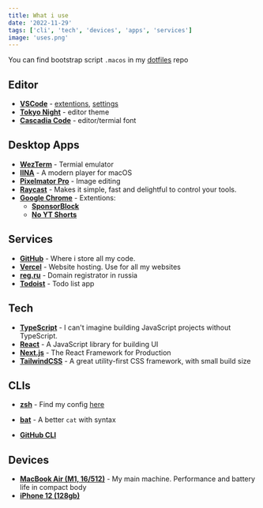 ```yaml
---
title: What i use
date: '2022-11-29'
tags: ['cli', 'tech', 'devices', 'apps', 'services']
image: 'uses.png'
---
```


You can find bootstrap script `.macos` in my
[dotfiles](https://github.com/idm1try/dotfiles/tree/main/.macos) repo

## Editor

- [**VSCode**](https://code.visualstudio.com) -
  [extentions](https://github.com/idm1try/dotfiles/tree/main/vscode_extensions.md),
  [settings](https://github.com/idm1try/dotfiles/tree/main/settings.json)
- [**Tokyo Night**](https://marketplace.visualstudio.com/items?itemName=enkia.tokyo-night) -
  editor theme
- [**Cascadia Code**](https://github.com/microsoft/cascadia-code) -
  editor/termial font

## Desktop Apps

- [**WezTerm**](https://wezfurlong.org/wezterm) - Termial emulator
- [**IINA**](https://iina.io) - A modern player for macOS
- [**Pixelmator Pro**](https://www.pixelmator.com/pro) - Image editing
- [**Raycast**](https://www.raycast.com) - Makes it simple, fast and delightful
  to control your tools.
- [**Google Chrome**](https://www.google.com/chrome) - Extentions:
  - [**SponsorBlock**](https://chrome.google.com/webstore/detail/sponsorblock-for-youtube/mnjggcdmjocbbbhaepdhchncahnbgone)
  - [**No YT Shorts**](https://chrome.google.com/webstore/detail/no-youtube-shorts/hjfkenebldkfgibelglepinlabpjfbll)

## Services

- [**GitHub**](https://github.com) - Where i store all my code.
- [**Vercel**](https://vercel.com) - Website hosting. Use for all my websites
- [**reg.ru**](https://reg.ru) - Domain registrator in russia
- [**Todoist**](https://todoist.com) - Todo list app

## Tech

- [**TypeScript**](https://www.typescriptlang.org) - I can't imagine building
  JavaScript projects without TypeScript.
- [**React**](https://reactjs.org) - A JavaScript library for building UI
- [**Next.js**](https://nextjs.org) - The React Framework for Production
- [**TailwindCSS**](https://tailwindcss.com) - A great utility-first CSS
  framework, with small build size

## CLIs

- [**zsh**](https://zsh.org) - Find my config
  [here](https://github.com/idm1try/dotfiles/tree/main/.zshrc)
- [**bat**](https://github.com/sharkdp/bat) - A better `cat` with syntax

- [**GitHub CLI**](https://cli.github.com)

## Devices

- [**MacBook Air (M1, 16/512)**](https://www.apple.com/shop/buy-mac/macbook-air/m1-chip) -
  My main machine. Performance and battery life in compact body
- [**iPhone 12 (128gb)**](https://www.apple.com/shop/buy-iphone/iphone-12)
